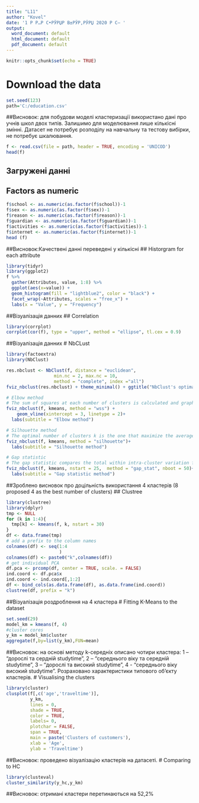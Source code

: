 ---
title: "L11"
author: "Kovel"
date: '1 Р Р…Р С•РЎРЏР В±РЎР‚РЎРЏ 2020 Р С– '
output:
  word_document: default
  html_document: default
  pdf_document: default
---

```{r setup, include=FALSE}
knitr::opts_chunk$set(echo = TRUE)
```

# Download the data
```{r}
set.seed(123)
path='C:/education.csv'
```
##Висновок: для побудови моделі кластеризації використано дані про учнів школ двох типів. Залишимо для моделювання лише кількісні змінні. Датасет не потребує розподілу на навчальну та тестову вибірки, не потребує шкалювання.
```{r}
f <- read.csv(file = path, header = TRUE, encoding = 'UNICOD')
head(f)
```
## Загружені данні
## Factors as numeric
```{r}
f$school <- as.numeric(as.factor(f$school))-1
f$sex <- as.numeric(as.factor(f$sex))-1
f$reason <- as.numeric(as.factor(f$reason))-1
f$guardian <- as.numeric(as.factor(f$guardian))-1
f$activities <- as.numeric(as.factor(f$activities))-1
f$internet <- as.numeric(as.factor(f$internet))-1
head (f)
```
##Висновок:Качествені данні переведені у кількісні
## Historgram for each attribute
```{r}
library(tidyr)
library(ggplot2)
f %>% 
  gather(Attributes, value, 1:8) %>% 
  ggplot(aes(x=value)) +
  geom_histogram(fill = "lightblue2", color = "black") + 
  facet_wrap(~Attributes, scales = "free_x") +
  labs(x = "Value", y = "Frequency")
```
##Візуалізація данних
## Correlation
```{r}
library(corrplot)
corrplot(cor(f), type = "upper", method = "ellipse", tl.cex = 0.9)
```
##Візуалізація данних
# NbCLust
```{r}
library(factoextra)
library(NbClust)

res.nbclust <- NbClust(f, distance = "euclidean",
                  min.nc = 2, max.nc = 10, 
                  method = "complete", index ="all")
fviz_nbclust(res.nbclust) + theme_minimal() + ggtitle("NbClust's optimal number of clusters")

# Elbow method
# The sum of squares at each number of clusters is calculated and graphed, and the user looks for a change of slope from steep to shallow (an elbow) to determine the optimal number of clusters.
fviz_nbclust(f, kmeans, method = "wss") +
    geom_vline(xintercept = 3, linetype = 2)+
  labs(subtitle = "Elbow method")

# Silhouette method
# The optimal number of clusters k is the one that maximize the average silhouette over a range of possible values for k.
fviz_nbclust(f, kmeans, method = "silhouette")+
  labs(subtitle = "Silhouette method")

# Gap statistic
# The gap statistic compares the total within intra-cluster variation for different values of k with their expected values under null reference distribution of the data. The estimate of the optimal clusters will be value that maximize the gap statistic. This means that the clustering structure is far away from the random uniform distribution of points.
fviz_nbclust(f, kmeans, nstart = 25,  method = "gap_stat", nboot = 50)+
  labs(subtitle = "Gap statistic method")
```
##Зроблено висновок про доцільність використання 4 кластерів (8 proposed  4 as the best number of clusters)
## Clustree
```{r}
library(clustree)
library(dplyr)
tmp <- NULL
for (k in 1:4){
  tmp[k] <- kmeans(f, k, nstart = 30)
}
df <- data.frame(tmp)
# add a prefix to the column names
colnames(df) <- seq(1:4
                    )
colnames(df) <- paste0("k",colnames(df))
# get individual PCA
df.pca <- prcomp(df, center = TRUE, scale. = FALSE)
ind.coord <- df.pca$x
ind.coord <- ind.coord[,1:2]
df <- bind_cols(as.data.frame(df), as.data.frame(ind.coord))
clustree(df, prefix = "k")
```
##Візуалізація роздроблення на 4 кластера
# Fitting K-Means to the dataset
```{r}
set.seed(29)
model_km = kmeans(f, 4)
#cluster cores
y_km = model_km$cluster
aggregate(f,by=list(y_km),FUN=mean)
```
##Висновок: на основі методу k-середніх описано чотири кластера: 1 – “дорослі та сердній studytime”, 2 – “середнього віку та середній studytime”, 3 – “дорослі та високий studytime”, 4 - "середнього віку високий studytime". Розраховано характеристики типового об’єкту кластерів.
# Visualising the clusters
```{r}
library(cluster)
clusplot(f[,c('age','traveltime')],
         y_km,
         lines = 0,
         shade = TRUE,
         color = TRUE,
         labels= 0,
         plotchar = FALSE,
         span = TRUE,
         main = paste('Clusters of customers'),
         xlab = 'Age',
         ylab = 'Traveltime')
```
##Висновок: проведено візуалізацію кластерів на датасеті.
# Comparing to HC
```{r}
library(clusteval)
cluster_similarity(y_hc,y_km)
```
##Висновок: отримані кластери перетинаються на 52,2%